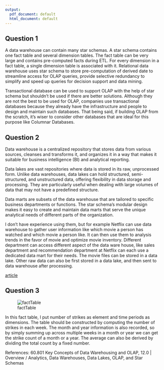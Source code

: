 ```yaml
---
output:
  pdf_document: default
  html_document: default
---
```

## Question 1

A data warehouse can contain many star schemas. A star schema contains one fact table and several dimension tables. The fact table can be very large and contains pre-computed facts during ETL. For every dimension in a fact table, a single dimension table is associated with it. Relational data warehouse uses star schema to store pre-computation of derived date to streamline access for OLAP queries, provide selective redundancy to simplify and speed up queries for decision support and data mining.

Transactional database can be used to support OLAP with the help of star schema but shouldn't be used if there are better solutions. Although they are not the best to be used for OLAP, companies use transactional databases because they already have the infrastructure and people to design and maintain such databases. That being said, if building OLAP from the scratch, it's wiser to consider other databases that are ideal for this purpose like Columnar Databases.

## Question 2

Data warehouse is a centralized repository that stores data from various sources, cleanses and transforms it, and organizes it in a way that makes it suitable for business intelligence (BI) and analytical reporting. 

Data lakes are vast repositories where data is stored in its raw, unprocessed form. Unlike data warehouses, data lakes can hold structured, semi-structured, and unstructured data, offering flexibility in data storage and processing. They are particularly useful when dealing with large volumes of data that may not have a predefined structure.

Data marts are subsets of the data warehouse that are tailored to specific business departments or functions. The star schema's modular design makes it easy to create and maintain data marts that serve the unique analytical needs of different parts of the organization.

I don't have experience using them, but for example Netflix can use data warehouse to gather user information like which movie a person has watched and which movie a person like. It can then use them to analysis trends in the favor of movie and optimize movie inventory. Different department can access different aspect of the data ware house, like sales department and recommendation department at Netflix can each use a dedicated data mart for their needs. The movie files can be stored in a data lake. Other raw data can also be first stored in a data lake, and then sent to data warehouse after processing.

[article](https://aws.amazon.com/compare/the-difference-between-a-data-warehouse-data-lake-and-data-mart/)

## Question 3

![factTable](factTable.png)

In this fact table, I put number of strikes as element and time periods as dimensions. The table should be constructed by computing the number of strikes in each week. The month and year information is also recorded, so by simply summing up across multiple weeks in a month or year we can get the strike count of a month or a year. The average can also be derived by dividing the total count by a fixed number. 




References: 60.801 Key Concepts of Data Warehousing and OLAP, 12.0 | Overview / Analytics, Data Warehouses, Data Lakes, OLAP, and Star Schemas
